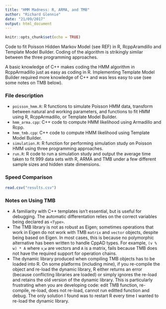 ```yaml
---
title: "HMM Madness: R, ARMA, and TMB"
author: "Richard Glennie"
date: "21/09/2017"
output: html_document
---
```


```r
knitr::opts_chunk$set(echo = TRUE)
```

Code to fit Poisson Hidden Markov Model (see REF) in R, RcppAramdillo and
Template Model Builder. Coding of the algorithm is strikingly similar between
the three programming approaches. 

A basic knowledge of C++ makes coding the HMM algorithm in RcppArmadillo just as
easy as coding in R. Implementing Template Model Builder required more knowledge
of C++ and was less easy to use (see some notes on TMB below).

### File description 

* <code>poisson_hmm.R</code>: R functions to simulate Poisson HMM data,
  transform between natural and working parameters, and functions to fit HMM
  using R, RcppArmadillo, or Template Model Builder. 
* <code>hmm_arma.cpp</code>: C++ code to compute HMM likelihood using Armadillo
  and Rcpp. 
* <code>hmm_tmb.cpp</code>: C++ code to compute HMM likelihood using Template
  Model Builder.
* <code>simulation.R</code>: R function for performing simulation study on
  Poisson HMM using three programming approaches.
* <code>run.R</code>: R code to run a simulation study and output the average
  time taken to fit 999 data sets with R, ARMA and TMB under a few different
	sample sizes and hidden state dimensions.

### Speed Comparison  

```r
read.csv("results.csv") 
```


### Notes on Using TMB 

* A familiarity with C++ templates isn't essential, but is useful for 
debugging. The automatic differentation relies on the correct variables being
declared as <code>\<Type\></code>.
* The TMB library is not as robust as Eigen; sometimes operations that work in
Eigen do not work with TMB <code>matrix</code> and <code>vector</code> objects,
despite being based on Eigen. In most cases, this is because no polymorphic
alternative has been written to handle CppAD types. For example, <code>(v % w) *
A</code> where <code>v</code>,<code>w</code> are vectors and <code>A</code> is a
matrix, fails because TMB does not have the required support for operation
chains. 
* The dynamic library produced when compiling TMB objects has to be loaded into
R. On some platforms (including mine), if you re-compile the object and re-load
the dynamic library, R either returns an error (because conflicting libraries
are loaded) or simply ignores the re-load and retains the old version of the
dynamic library. This is particularly frustrating when you are developing code:
edit TMB function, re-compile, re-load, does not re-load, cannot run editted
function and debug. The only solution I found was to restart R every time I
wanted to re-load the dynamic library. 


